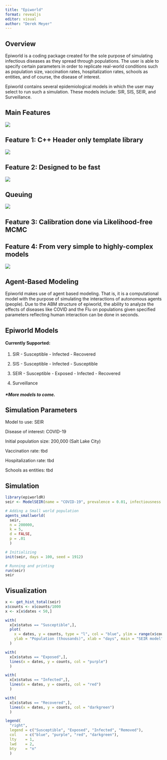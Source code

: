 ```yaml
---
title: "Epiworld"
format: revealjs
editor: visual
author: "Derek Meyer"
---
```


## Overview

Epiworld is a coding package created for the sole purpose of simulating infectious diseases as they spread through populations. The user is able to specify certain parameters in order to replicate real-world conditions such as population size, vaccination rates, hospitalization rates, schools as entities, and of course, the disease of interest.

Epiworld contains several epidemiological models in which the user may select to run such a simulation. These models include: SIR, SIS, SEIR, and Surveillance.

## Main Features

![](images/Screen%20Shot%202022-09-26%20at%201.28.30%20PM.png)

## Feature 1: C++ Header only template library

![](images/Screen%20Shot%202022-09-26%20at%201.26.49%20PM.png)

## Feature 2: Designed to be fast

![](images/Screen%20Shot%202022-09-26%20at%201.21.02%20PM.png)

## Queuing

![](images/Screen%20Shot%202022-09-26%20at%201.19.44%20PM.png)

## Feature 3: Calibration done via Likelihood-free MCMC

## Feature 4: From very simple to highly-complex models

![](images/Screen%20Shot%202022-09-26%20at%201.18.13%20PM.png)

## Agent-Based Modeling

Epiworld makes use of agent based modeling. That is, it is a computational model with the purpose of simulating the interactions of autonomous agents (people). Due to the ABM structure of epiworld, the ability to analyze the effects of diseases like COVID and the Flu on populations given specified parameters reflecting human interaction can be done in seconds.

## Epiworld Models

#### Currently Supported:

1.  SIR - Susceptible - Infected - Recovered

2.  SIS - Susceptible - Infected - Susceptible

3.  SEIR - Susceptible - Exposed - Infected - Recovered

4.  Surveillance

##### \*More models to come.

## Simulation Parameters

Model to use: SEIR

Disease of interest: COVID-19

Initial population size: 200,000 (Salt Lake City)

Vaccination rate: tbd

Hospitalization rate: tbd

Schools as entities: tbd

## Simulation

```r
library(epiworldR)
seir <- ModelSEIR(name = "COVID-19", prevalence = 0.01, infectiousness = 0.9, incubation_days = 4, recovery = 0.3)

# Adding a Small world population 
agents_smallworld(
  seir,
  n = 200000,
  k = 5,
  d = FALSE,
  p = .01
  )

# Initializing 
init(seir, days = 100, seed = 1912)

# Running and printing
run(seir)
seir

```

## Visualization

```r
x <- get_hist_total(seir)
x$counts <- x$counts/1000
x <- x[x$dates < 50,]

with(
  x[x$status == "Susceptible",],
  plot(
    x = dates, y = counts, type = "l", col = "blue", ylim = range(x$counts),
    ylab = "Population (thousands)", xlab = "days", main = "SEIR model")
  )

with(
  x[x$status == "Exposed",],
  lines(x = dates, y = counts, col = "purple")
  )

with(
  x[x$status == "Infected",],
  lines(x = dates, y = counts, col = "red")
  )

with(
  x[x$status == "Recovered",],
  lines(x = dates, y = counts, col = "darkgreen")
  )

legend(
  "right",
  legend = c("Susceptible", "Exposed", "Infected", "Removed"),
  col    = c("blue", "purple", "red", "darkgreen"),
  lty    = 1,
  lwd    = 2,
  bty    = "n"
  )
```
